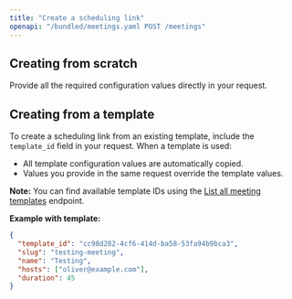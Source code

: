 ```yaml
---
title: "Create a scheduling link"
openapi: "/bundled/meetings.yaml POST /meetings"
---
```



<SubdomainInfo />

## Creating from scratch

Provide all the required configuration values directly in your request.

## Creating from a template

To create a scheduling link from an existing template, include the `template_id` field in your request. When a template is used:

- All template configuration values are automatically copied.
- Values you provide in the same request override the template values.

**Note:** You can find available template IDs using the [List all meeting templates](/api-reference/scheduling-links/list-meeting-templates) endpoint.

**Example with template:**
```json
{
  "template_id": "cc98d282-4cf6-414d-ba58-53fa94b9bca3",
  "slug": "testing-meeting",
  "name": "Testing",
  "hosts": ["oliver@example.com"],
  "duration": 45
}
```

